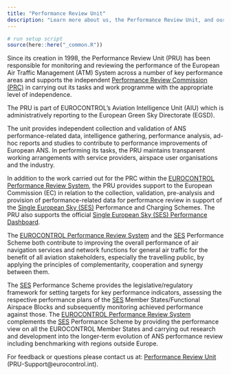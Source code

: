 ```yaml
---
title: "Performance Review Unit"
description: "Learn more about us, the Performance Review Unit, and our functions."
---
```

```r
# run setup script
source(here::here("_common.R"))
```
Since its creation in 1998, the Performance Review Unit (PRU) has been responsible for monitoring and reviewing the performance of the European Air Traffic Management (ATM) System across a number of key performance areas and supports the independent [Performance Review Commission (PRC)](/about/prc/) in carrying out its tasks and work programme with the appropriate level of independence. 

The PRU is part of EUROCONTROL’s Aviation Intelligence Unit (AIU) which is administratively reporting to the European Green Sky Directorate (EGSD).

The unit provides independent collection and validation of ANS performance-related data, intelligence gathering, performance analysis, ad-hoc reports and studies to contribute to performance improvements of European ANS. In performing its tasks, the PRU maintains transparent working arrangements with service providers, airspace user organisations and the industry.

In addition to the work carried out for the PRC within the [EUROCONTROL Performance Review System](https://www.eurocontrol.int/air-navigation-services-performance-review/), the PRU provides support to the European Commission (EC) in relation to the collection, validation, pre-analysis and provision of performance-related data for performance review in support of the [Single European Sky (SES)](/acronym/ses/) Performance and Charging Schemes.
The PRU also supports the official [Single European Sky (SES) Performance Dashboard][sesdash]. 

The [EUROCONTROL Performance Review System](https://www.eurocontrol.int/air-navigation-services-performance-review/) and the [SES](/acronym/ses/) Performance Scheme both contribute to improving the overall performance of air navigation services and network functions for general air traffic for the benefit of all aviation stakeholders, especially the travelling public, by applying the principles of complementarity, cooperation and synergy between them.

The [SES](/acronym/ses/) Performance Scheme provides the legislative/regulatory framework for setting targets for key performance indicators, assessing the respective performance plans of the [SES](/acronym/ses/) Member States/Functional Airspace Blocks and subsequently monitoring achieved performance against those.
The [EUROCONTROL Performance Review System](https://www.eurocontrol.int/air-navigation-services-performance-review/) complements the [SES](/acronym/ses/) Performance Scheme by providing the performance view on all the EUROCONTROL Member States and carrying out research and development into the longer-term evolution of ANS performance review including benchmarking with regions outside Europe. 


For feedback or questions please contact us at:
[Performance Review Unit](mailto:PRU-Support@eurocontrol.int)
(PRU-Support@eurocontrol.int).

[sesdash]: https://www.eurocontrol.int/prudata/dashboard/ "Single European Sky Performance Dashboard"